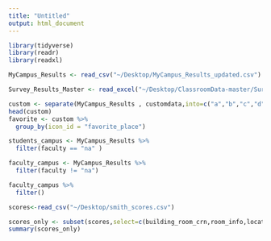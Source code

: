 ```yaml
---
title: "Untitled"
output: html_document
---
```

```r
library(tidyverse)
library(readr)
library(readxl)
```

```r
MyCampus_Results <- read_csv("~/Desktop/MyCampus_Results_updated.csv")
```

```r
Survey_Results_Master <- read_excel("~/Desktop/ClassroomData-master/Survey Results - Master.xlsx")
```

```r
custom <- separate(MyCampus_Results , customdata,into=c("a","b","c","d"),sep=",")
head(custom)
favorite <- custom %>%
  group_by(icon_id = "favorite_place")
```


```r
students_campus <- MyCampus_Results %>%
  filter(faculty == "na" )

faculty_campus <- MyCampus_Results %>%
  filter(faculty != "na")

faculty_campus %>%
  filter()
```

```r
scores<-read_csv("~/Desktop/smith_scores.csv")
```

```r
scores_only <- subset(scores,select=c(building_room_crn,room_info,location,environmental_quality,layout_furnishings,tools_technology,safety,accessibility,total))
summary(scores_only)
```



